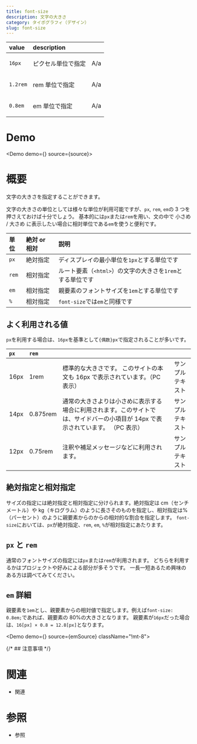 ```yaml
---
title: font-size
description: 文字の大きさ
category: タイポグラフィ（デザイン）
slug: font-size
---
```



| value    | description        |                                      |
| :------- | :----------------- | :----------------------------------- |
| `16px`   | ピクセル単位で指定 | <p className="text-[16px]">A/a</p>   |
| `1.2rem` | rem 単位で指定     | <p className="text-[1.2rem]">A/a</p> |
| `0.8em`  | em 単位で指定      | <p className="text-[0.8em]">A/a</p>  |

# Demo

<Demo demo={<Preview />} source={source}>
  <Snippet />
</Demo>

# 概要

文字の大きさを指定することができます。

文字の大きさの単位としては様々な単位が利用可能ですが、`px`, `rem`, `em`の 3 つを押さえておけば十分でしょう。
基本的には`px`または`rem`を用い、文の中で <span className="text-sm">小さめ</span> / <span className="text-xl">大さめ</span> に表示したい場合に相対単位である`em`を使うと便利です。

| 単位  | 絶対 or 相対 | 説明                                                       |
| :---- | :----------- | :--------------------------------------------------------- |
| `px`  | 絶対指定     | ディスプレイの最小単位を`1px`とする単位です                |
| `rem` | 相対指定     | ルート要素（`<html>`）の文字の大きさを`1rem`とする単位です |
| `em`  | 相対指定     | 親要素のフォントサイズを`1em`とする単位です                |
| `%`   | 相対指定     | `font-size`では`em`と同様です                              |

## よく利用される値

`px`を利用する場合は、`16px`を基準として`{偶数}px`で指定されることが多いです。

| `px` | `rem`    |                                                                                                                                  |                                                     |
| :--- | :------- | :------------------------------------------------------------------------------------------------------------------------------- | :-------------------------------------------------: |
| 16px | 1rem     | 標準的な大きさです。 このサイトの本文も 16px で表示されています。（PC 表示）                                                     | <span className="text-base">サンプルテキスト</span> |
| 14px | 0.875rem | 通常の大きさよりは小さめに表示する場合に利用されます。このサイトでは、サイドバーの小項目が 14px で表示されています。 （PC 表示） |  <span className="text-sm">サンプルテキスト</span>  |
| 12px | 0.75rem  | 注釈や補足メッセージなどに利用されます。                                                                                         |  <span className="text-xs">サンプルテキスト</span>  |

## 絶対指定と相対指定

サイズの指定には絶対指定と相対指定に分けられます。絶対指定は cm（センチメートル）や kg（キログラム）のように長さそのものを指定し、相対指定は%（パーセント）のように親要素からのからの相対的な割合を指定します。
`font-size`においては、`px`が絶対指定、`rem`, `em`, `%`が相対指定にあたります。

## `px` と `rem`

通常のフォントサイズの指定には`px`または`rem`が利用されます。
どちらを利用するかはプロジェクトや好みによる部分が多そうです。
一長一短あるため興味のある方は調べてみてください。

## `em` 詳細

親要素を`1em`とし、親要素からの相対値で指定します。例えば`font-size: 0.8em;`であれば、親要素の 80%の大きさとなります。
親要素が`16px`だった場合は、`16[px] × 0.8 = 12.8[px]`となります。

<Demo demo={<EmPreview />} source={emSource} className="!mt-8">
  <EmSnippet />
</Demo>

{/* ## 注意事項 */}

# 関連

- 関連

# 参照

- 参照
